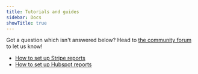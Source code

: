 ```yaml
---
title: Tutorials and guides
sidebar: Docs
showTitle: true
---
```


Got a question which isn't answered below? Head to [the community forum](/questions) to let us know!

- [How to set up Stripe reports](/tutorials/stripe-reports)
- [How to set up Hubspot reports](/tutorials/hubspot-reports)